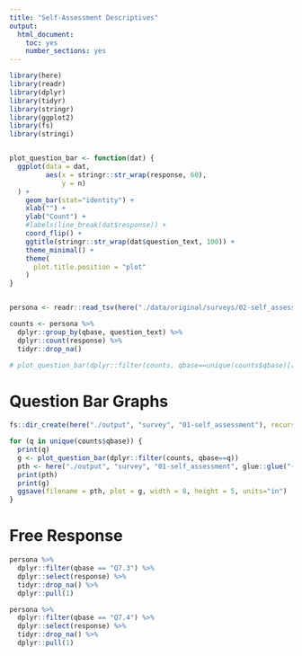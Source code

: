 ```yaml
---
title: "Self-Assessment Descriptives"
output: 
  html_document: 
    toc: yes
    number_sections: yes
---
```


```r
library(here)
library(readr)
library(dplyr)
library(tidyr)
library(stringr)
library(ggplot2)
library(fs)
library(stringi)


plot_question_bar <- function(dat) {
  ggplot(data = dat,
         aes(x = stringr::str_wrap(response, 60),
             y = n)
  ) +
    geom_bar(stat="identity") +
    xlab("") +
    ylab("Count") +
    #labels(line_break(dat$response)) +
    coord_flip() +
    ggtitle(stringr::str_wrap(dat$question_text, 100)) +
    theme_minimal() +
    theme(
      plot.title.position = "plot"
    )
}


persona <- readr::read_tsv(here("./data/original/surveys/02-self_assessment_with_questions.tsv"))

counts <- persona %>%
  dplyr::group_by(qbase, question_text) %>%
  dplyr::count(response) %>%
  tidyr::drop_na()
```

```r
# plot_question_bar(dplyr::filter(counts, qbase==unique(counts$qbase)[[11]]))
```

# Question Bar Graphs

```r
fs::dir_create(here("./output", "survey", "01-self_assessment"), recurse = TRUE)

for (q in unique(counts$qbase)) {
  print(q)
  g <- plot_question_bar(dplyr::filter(counts, qbase==q))
  pth <- here("./output", "survey", "01-self_assessment", glue::glue("{q}.png"))
  print(pth)
  print(g)
  ggsave(filename = pth, plot = g, width = 8, height = 5, units="in")
}
```

# Free Response

```r
persona %>%
  dplyr::filter(qbase == "Q7.3") %>%
  dplyr::select(response) %>%
  tidyr::drop_na() %>%
  dplyr::pull(1)
```

```r
persona %>%
  dplyr::filter(qbase == "Q7.4") %>%
  dplyr::select(response) %>%
  tidyr::drop_na() %>%
  dplyr::pull(1)
```
